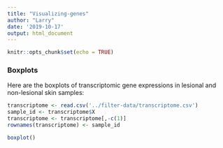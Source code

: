 ```yaml
---
title: "Visualizing-genes"
author: "Larry"
date: '2019-10-17'
output: html_document
---
```


```r
knitr::opts_chunk$set(echo = TRUE)
```

### Boxplots

Here are the boxplots of transcriptomic gene expressions in lesional and non-lesional skin samples:

```r
transcriptome <- read.csv('../filter-data/transcriptome.csv')
sample_id <- transcriptome$X
transcriptome <- transcriptome[,-c(1)]
rownames(transcriptome) <- sample_id

boxplot()
```